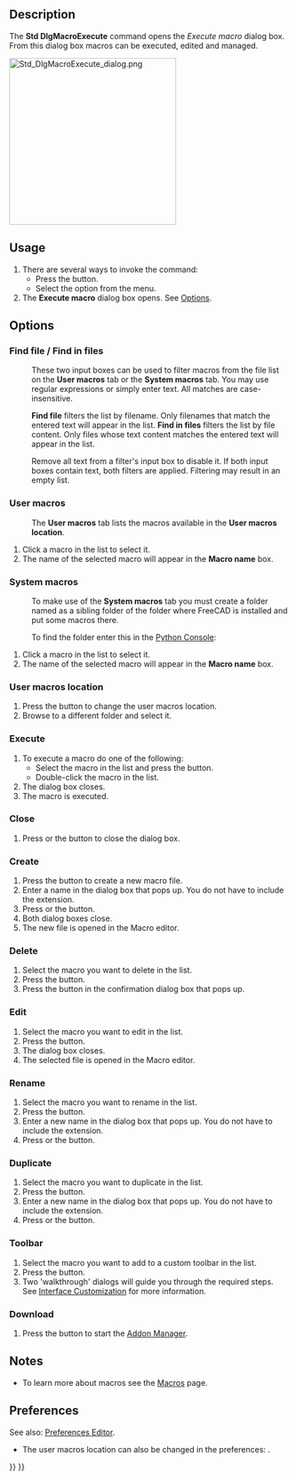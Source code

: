 <languages/>
<translate>

<!--T:7-->
{{Docnav
|[[Std_DlgMacroRecord|DlgMacroRecord]]
|[[Std_DlgMacroExecuteDirect|DlgMacroExecuteDirect]]
|[[Std_Macro_Menu|Std Macro Menu]]
|IconL=Std_DlgMacroRecord.svg
|IconR=Std_DlgMacroExecuteDirect.svg
|IconC=Freecad.svg
}}

<!--T:1-->
{{GuiCommand
|Name=Std DlgMacroExecute
|MenuLocation=Macro → Macros...
|Workbenches=All
|SeeAlso=[[Std_DlgMacroExecuteDirect|Std DlgMacroExecuteDirect]]
}}

==Description== <!--T:2-->

<!--T:3-->
The '''Std DlgMacroExecute''' command opens the ''Execute macro'' dialog box. From this dialog box macros can be executed, edited and managed.

</translate>
[[Image:Std_DlgMacroExecute_dialog.png|300px]]
<translate>
<!--T:8-->
{{Caption|The Execute macro dialog box}}

==Usage== <!--T:4-->

<!--T:5-->
# There are several ways to invoke the command:
#* Press the {{Button|[[Image:Std_DlgMacroExecute.svg|16px]] [[Std_DlgMacroExecute|Macros...]]}} button.
#* Select the {{MenuCommand|Macro → [[Image:Std_DlgMacroExecute.svg|16px]] Macros...}} option from the menu.
# The '''Execute macro''' dialog box opens. See [[#Options|Options]].

==Options== <!--T:9-->

===Find file / Find in files=== <!--T:40-->

<!--T:41-->
: {{Version|1.0}}

<!--T:42-->
: These two input boxes can be used to filter macros from the file list on the '''User macros''' tab or the '''System macros''' tab. You may use regular expressions or simply enter text. All matches are case-insensitive.

<!--T:43-->
: '''Find file''' filters the list by filename. Only filenames that match the entered text will appear in the list. '''Find in files''' filters the list by file content. Only files whose text content matches the entered text will appear in the list.

<!--T:44-->
: Remove all text from a filter's input box to disable it. If both input boxes contain text, both filters are applied. Filtering may result in an empty list.

===User macros=== <!--T:10-->

<!--T:45-->
: The '''User macros''' tab lists the macros available in the '''User macros location'''.

<!--T:11-->
# Click a macro in the list to select it.
# The name of the selected macro will appear in the '''Macro name''' box.

===System macros=== <!--T:12-->

<!--T:46-->
: To make use of the '''System macros''' tab you must create a folder named {{FileName|Macro}} as a sibling folder of the {{FileName|bin}} folder where FreeCAD is installed and put some macros there.

<!--T:47-->
: To find  the {{FileName|bin}} folder enter this in the [[Python_Console|Python Console]]:

</translate>
: {{Code|code=
App.getHomePath()
}}
<translate>

<!--T:48-->
# Click a macro in the list to select it.
# The name of the selected macro will appear in the '''Macro name''' box.

===User macros location=== <!--T:14-->

<!--T:15-->
# Press the {{Button|...}} button to change the user macros location.
# Browse to a different folder and select it.

===Execute=== <!--T:16-->

<!--T:17-->
# To execute a macro do one of the following:
#* Select the macro in the list and press the {{Button|Execute}} button.
#* Double-click the macro in the list.
# The dialog box closes.
# The macro is executed.

===Close=== <!--T:18-->

<!--T:19-->
# Press {{KEY|Esc}} or the {{Button|Close}} button to close the dialog box.

===Create=== <!--T:20-->

<!--T:21-->
# Press the {{Button|Create}} button to create a new macro file.
# Enter a name in the dialog box that pops up. You do not have to include the {{FileName|.FCMacro}} extension.
# Press {{KEY|Enter}} or the {{Button|OK}} button.
# Both dialog boxes close.
# The new file is opened in the Macro editor.

===Delete=== <!--T:22-->

<!--T:23-->
# Select the macro you want to delete in the list.
# Press the {{Button|Delete}} button.
# Press the {{Button|Yes}} button in the confirmation dialog box that pops up.

===Edit=== <!--T:24-->

<!--T:25-->
# Select the macro you want to edit in the list.
# Press the {{Button|Edit}} button.
# The dialog box closes.
# The selected file is opened in the Macro editor.

===Rename=== <!--T:26-->

<!--T:27-->
# Select the macro you want to rename in the list.
# Press the {{Button|Rename}} button.
# Enter a new name in the dialog box that pops up. You do not have to include the {{FileName|.FCMacro}} extension.
# Press {{KEY|Enter}} or the {{Button|OK}} button.

===Duplicate=== <!--T:28-->

<!--T:29-->
# Select the macro you want to duplicate in the list.
# Press the {{Button|Duplicate}} button.
# Enter a new name in the dialog box that pops up. You do not have to include the {{FileName|.FCMacro}} extension.
# Press {{KEY|Enter}} or the {{Button|OK}} button.

===Toolbar=== <!--T:30-->

<!--T:31-->
# Select the macro you want to add to a custom toolbar in the list.
# Press the {{Button|Toolbar}} button.
# Two 'walkthrough' dialogs will guide you through the required steps. See [[Interface_Customization|Interface Customization]] for more information.

===Download=== <!--T:39-->

<!--T:33-->
# Press the {{Button|Download}} button to start the [[Std_AddonMgr|Addon Manager]].

==Notes== <!--T:34-->

<!--T:35-->
* To learn more about macros see the [[Macros|Macros]] page.

==Preferences== <!--T:36-->

<!--T:49-->
See also: [[Preferences_Editor|Preferences Editor]].

<!--T:37-->
* The user macros location can also be changed in the preferences: {{MenuCommand|Edit → Preferences → Python → Macro → Macro path}}.


<!--T:38-->
{{Docnav
|[[Std_DlgMacroRecord|DlgMacroRecord]]
|[[Std_DlgMacroExecuteDirect|DlgMacroExecuteDirect]]
|[[Std_Macro_Menu|Std Macro Menu]]
|IconL=Std_DlgMacroRecord.svg
|IconR=Std_DlgMacroExecuteDirect.svg
|IconC=Freecad.svg
}}

</translate>
{{Std_Base_navi{{#translation:}}}}
{{Userdocnavi{{#translation:}}}}